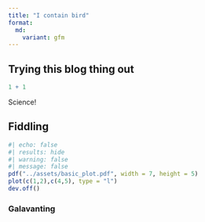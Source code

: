 ```yaml
---
title: "I contain bird"
format:
  md:
    variant: gfm
---
```


## Trying this blog thing out

```r
1 + 1
```

Science!

## Fiddling

```r
#| echo: false
#| results: hide
#| warning: false
#| message: false
pdf("../assets/basic_plot.pdf", width = 7, height = 5)
plot(c(1,2),c(4,5), type = "l")
dev.off()
```

<!--
<iframe src="/assets/basic_plot.pdf" width="100%" height="600px">
  <p>Your browser does not support PDFs. 
     <a href="/assets/basic_plot.pdf">Download the PDF</a>.</p>
</iframe>
-->

### Galavanting